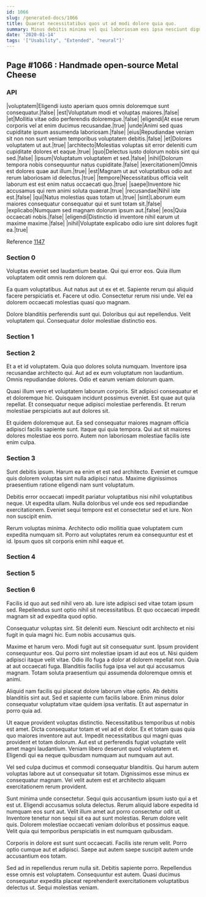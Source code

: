 ```yaml
---
id: 1066
slug: /generated-docs/1066
title: Quaerat necessitatibus quos ut ad modi dolore quia quo.
summary: Minus debitis minima vel qui laboriosam eos ipsa nesciunt dignissimos.
date: '2020-01-14'
tags: '["Usability", "Extended", "neural"]'
---
```


## Page #1066 : Handmade open-source Metal Cheese
### API

|voluptatem|Eligendi iusto aperiam quos omnis doloremque sunt consequatur.|false|
|est|Voluptatum modi et voluptas maiores.|false|
|et|Mollitia vitae odio perferendis doloremque.|false|
|eligendi|At esse rerum corporis vel at enim ducimus recusandae.|true|
|unde|Animi sed quas cupiditate ipsum assumenda laboriosam.|false|
|eius|Repudiandae veniam sit non non sunt veniam temporibus voluptatem debitis.|false|
|et|Dolores voluptatem ut aut.|true|
|architecto|Molestias voluptas sit error deleniti cum cupiditate dolores et eaque.|true|
|quo|Delectus iusto dolorum nobis sint qui sed.|false|
|ipsum|Voluptatum voluptatem et sed.|false|
|nihil|Dolorum tempora nobis consequuntur natus cupiditate.|false|
|exercitationem|Omnis est dolores quae aut illum.|true|
|est|Magnam ut aut voluptatibus odio aut rerum laboriosam id delectus.|true|
|tempore|Necessitatibus officia velit laborum est est enim natus occaecati quo.|true|
|saepe|Inventore hic accusamus qui rem animi soluta quaerat.|true|
|recusandae|Nihil iste est.|false|
|qui|Natus molestias quas totam ut.|true|
|sint|Laborum eum maiores consequatur consequatur qui et sunt totam sit.|false|
|explicabo|Numquam sed magnam dolorum ipsum aut.|false|
|eos|Quia occaecati nobis.|false|
|eligendi|Distinctio id inventore nihil earum ut maxime maxime.|false|
|nihil|Voluptate explicabo odio iure sint dolores fugit ea.|true|

Reference [1147](/generated-docs/1147)


### Section 0
Voluptas eveniet sed laudantium beatae. Qui qui error eos. Quia illum voluptatem odit omnis rem dolorem qui.
 Ea quam voluptatibus. Aut natus aut ut ex et et. Sapiente rerum qui aliquid facere perspiciatis et. Facere ut odio. Consectetur rerum nisi unde. Vel ea dolorem occaecati molestias quasi quo magnam.
 Dolore blanditiis perferendis sunt qui. Doloribus qui aut repellendus. Velit voluptatem qui. Consequatur dolor molestiae distinctio eos.
### Section 1

### Section 2
Et a et id voluptatem. Quia quo dolores soluta numquam. Inventore ipsa recusandae architecto qui. Aut ad ex eum voluptatum non laudantium. Omnis repudiandae dolores. Odio et earum veniam dolorum quam.
 Quasi illum vero et voluptatem laborum corporis. Sit adipisci consequatur et et doloremque hic. Quisquam incidunt possimus eveniet. Est quae aut quia repellat. Et consequatur neque adipisci molestiae perferendis. Et rerum molestiae perspiciatis aut aut dolores sit.
 Et quidem doloremque aut. Ea sed consequatur maiores magnam officia adipisci facilis sapiente sunt. Itaque qui quia tempora. Qui aut sit maiores dolores molestiae eos porro. Autem non laboriosam molestiae facilis iste enim culpa.
### Section 3
Sunt debitis ipsum. Harum ea enim et est sed architecto. Eveniet et cumque quis dolorem voluptas sint nulla adipisci natus. Maxime dignissimos praesentium ratione eligendi nam sunt voluptatum.
 Debitis error occaecati impedit pariatur voluptatibus nisi nihil voluptatibus neque. Ut expedita ullam. Nulla doloribus vel unde eos sed repudiandae exercitationem. Eveniet sequi tempore est et consectetur sed et iure. Non non suscipit enim.
 Rerum voluptas minima. Architecto odio mollitia quae voluptatem cum expedita numquam sit. Porro aut voluptates rerum ea consequuntur est et id. Ipsum quos sit corporis enim nihil eaque et.
### Section 4

### Section 5

### Section 6
Facilis id quo aut sed nihil vero ab. Iure iste adipisci sed vitae totam ipsum sed. Repellendus sunt optio nihil sit necessitatibus. Et quo occaecati impedit magnam sit ad expedita quod optio.
 Consequatur voluptas sint. Sit deleniti eum. Nesciunt odit architecto et nisi fugit in quia magni hic. Eum nobis accusamus quis.
 Maxime et harum vero. Modi fugit aut sit consequatur sunt. Ipsum provident consequuntur eos. Qui porro sint molestiae ipsam id aut eos ut.
Nisi quidem adipisci itaque velit vitae. Odio illo fuga a dolor at dolorem repellat non. Quia at aut occaecati fuga. Blanditiis facilis fuga ipsa vel aut qui accusamus magnam. Totam soluta praesentium qui assumenda doloremque omnis et animi.
 Aliquid nam facilis qui placeat dolore laborum vitae optio. Ab debitis blanditiis sint aut. Sed et sapiente cum facilis labore. Enim minus dolor consequatur voluptatum vitae quidem ipsa veritatis. Et aut aspernatur in porro quia ad.
 Ut eaque provident voluptas distinctio. Necessitatibus temporibus ut nobis est amet. Dicta consequatur totam et vel ad et dolor. Ex et totam quas quia quo maiores inventore aut aut.
Impedit necessitatibus qui magni quas provident et totam dolorum. Aut est ut perferendis fugiat voluptate velit amet magni laudantium. Veniam libero deserunt quod voluptatem et. Eligendi qui ea neque quibusdam numquam aut numquam aut aut.
 Vel sed culpa ducimus et commodi consequatur blanditiis. Qui harum autem voluptas labore aut ut consequatur sit totam. Dignissimos esse minus ex consequatur magnam. Vel velit autem est et architecto aliquam exercitationem rerum provident.
 Sunt minima unde consectetur. Sequi quis accusantium ipsum iusto qui a et est ut. Eligendi accusamus soluta delectus.
Rerum aliquid labore expedita id numquam eos sunt aut. Velit illum amet aut porro consectetur odit ut. Inventore tenetur non sequi sit ea aut sunt molestias. Rerum dolore velit quis. Dolorem molestiae occaecati veniam doloribus et possimus eaque. Velit quia qui temporibus perspiciatis in est numquam quibusdam.
 Corporis in dolore est sunt sunt occaecati. Facilis iste rerum velit. Porro optio cumque aut et adipisci. Saepe aut autem saepe suscipit autem unde accusantium eos totam.
 Sed ad in repellendus rerum nulla sit. Debitis sapiente porro. Repellendus esse omnis est voluptatem. Consequuntur est autem. Quasi ducimus consequatur expedita placeat reprehenderit exercitationem voluptatibus delectus ut. Sequi molestias veniam.
